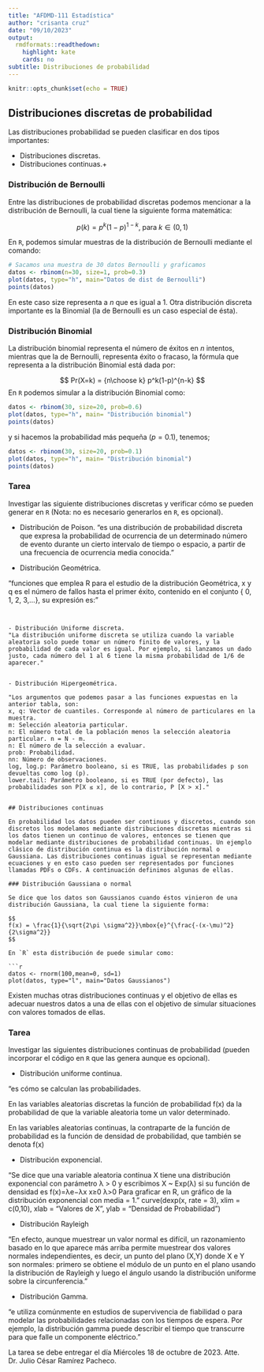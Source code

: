 ---
title: "AFDMD-111 Estadística"
author: "crisanta cruz"
date: "09/10/2023"
output:
  rmdformats::readthedown:
    highlight: kate
    cards: no
subtitle: Distribuciones de probabilidad
---

```{r setup, include=FALSE}
knitr::opts_chunk$set(echo = TRUE)
```

## Distribuciones discretas de probabilidad

Las distribuciones probabilidad se pueden clasificar en dos tipos importantes:

- Distribuciones discretas.
- Distribuciones continuas.+



### Distribución de Bernoulli

Entre las distribuciones de probabilidad discretas podemos mencionar a la distribución de Bernoulli, la cual tiene la siguiente forma matemática:

$$
p(k) = p^k(1-p)^{1-k}, \; \mbox{para} \; k\in (0,1)
$$


En `R`, podemos simular muestras de la distribución de Bernoulli mediante el comando:

```{r}
# Sacamos una muestra de 30 datos Bernoulli y graficamos
datos <- rbinom(n=30, size=1, prob=0.3)
plot(datos, type="h", main="Datos de dist de Bernoulli")
points(datos)
```
En este caso size representa a $n$ que es igual a $1$. Otra distribución discreta importante es la Binomial (la de Bernoulli es un caso especial de ésta).

### Distribución Binomial

La distribución binomial representa el número de éxitos en $n$ intentos, mientras que la de Bernoulli, representa éxito o fracaso, la fórmula que representa a la distribución Binomial está dada por:

$$
Pr(X=k) = {n\choose k} p^k(1-p)^{n-k}
$$
En `R` podemos simular a la distribución Binomial como:
```{r binomial}
datos <- rbinom(30, size=20, prob=0.6)
plot(datos, type="h", main= "Distribución binomial")
points(datos)
```
y si hacemos la probabilidad más pequeña ($p=0.1$), tenemos;

```{r binomial2}
datos <- rbinom(30, size=20, prob=0.1)
plot(datos, type="h", main= "Distribución binomial")
points(datos)
```

### Tarea

Investigar las siguiente distribuciones discretas y verificar cómo se pueden generar en `R` (Nota: no es necesario generarlos en `R`, es opcional).

- Distribución de Poison.
"es una distribución de probabilidad discreta que expresa la probabilidad de ocurrencia de un determinado número de evento durante un cierto intervalo de tiempo o espacio, a partir de una frecuencia de ocurrencia media conocida."



- Distribución Geométrica.

"funciones que emplea R para el estudio de la distribución Geométrica, x y q es el número de fallos hasta el primer éxito, contenido en el conjunto { 0, 1, 2, 3,...}, su expresión es:"

```


- Distribución Uniforme discreta.
"La distribución uniforme discreta se utiliza cuando la variable aleatoria solo puede tomar un número finito de valores, y la probabilidad de cada valor es igual. Por ejemplo, si lanzamos un dado justo, cada número del 1 al 6 tiene la misma probabilidad de 1/6 de aparecer."


- Distribución Hipergeométrica.

"Los argumentos que podemos pasar a las funciones expuestas en la anterior tabla, son:
x, q: Vector de cuantiles. Corresponde al número de particulares en la muestra.
m: Selección aleatoria particular.
n: El número total de la población menos la selección aleatoria particular. n = N - m.
n: El número de la selección a evaluar.
prob: Probabilidad.
nn: Número de observaciones.
log, log.p: Parámetro booleano, si es TRUE, las probabilidades p son devueltas como log (p).
lower.tail: Parámetro booleano, si es TRUE (por defecto), las probabilidades son P[X ≤ x], de lo contrario, P [X > x]."


## Distribuciones continuas

En probabilidad los datos pueden ser continuos y discretos, cuando son discretos los modelamos mediante distribuciones discretas mientras si los datos tienen un continuo de valores, entonces se tienen que modelar mediante distribuciones de probabilidad continuas. Un ejemplo clásico de distribución continua es la distribución normal o Gaussiana. Las distribuciones continuas igual se representan mediante ecuaciones y en esto caso pueden ser representados por funciones llamadas PDFs o CDFs. A continuación definimos algunas de ellas.

### Distribución Gaussiana o normal

Se dice que los datos son Gaussianos cuando éstos vinieron de una distribución Gaussiana, la cual tiene la siguiente forma:

$$
f(x) = \frac{1}{\sqrt{2\pi \sigma^2}}\mbox{e}^{\frac{-(x-\mu)^2}{2\sigma^2}}
$$

En `R` esta distribución de puede simular como:

```{r}
datos <- rnorm(100,mean=0, sd=1)
plot(datos, type="l", main="Datos Gaussianos")
```
Existen muchas otras distribuciones continuas y el objetivo de ellas es adecuar nuestros datos a una de ellas con el objetivo de simular situaciones con valores tomados de ellas.


### Tarea

Investigar las siguientes distribuciones continuas de probabilidad (pueden incorporar el código en `R` que las genera aunque es opcional).

- Distribución uniforme continua.

"es cómo se calculan las probabilidades.

En las variables aleatorias discretas la función de probabilidad f(x)
 da la probabilidad de que la variable aleatoria tome un valor determinado.

En las variables aleatorias continuas, la contraparte de la función de probabilidad es la función de densidad de probabilidad, que también se denota f(x)


- Distribución exponencial.

"Se dice que una variable aleatoria continua X tiene una distribución exponencial con parámetro λ > 0 y escribimos X ~ Exp(λ) si su función de densidad es f(x)=λe−λx x≥0 λ>0 Para graficar en R, un gráfico de la distribución exponencial con media = 1."
curve(dexp(x, rate = 3), xlim = c(0,10), xlab = "Valores de X", ylab = "Densidad de Probabilidad")

- Distribución Rayleigh

"En efecto, aunque muestrear un valor normal es difícil, un razonamiento basado en lo que aparece más arriba permite muestrear dos valores normales independientes, es decir, un punto del plano (X,Y)
 donde X
 e Y
 son normales: primero se obtiene el módulo de un punto en el plano usando la distribución de Rayleigh y luego el ángulo usando la distribución uniforme sobre la circunferencia."


- Distribución Gamma.

"e utiliza comúnmente en estudios de supervivencia de fiabilidad o para modelar las probabilidades relacionadas con los tiempos de espera. Por ejemplo, la distribución gamma puede describir el tiempo que transcurre para que falle un componente eléctrico."


La tarea se debe entregar el día Miércoles 18 de octubre de 2023.
Atte. Dr. Julio César Ramírez Pacheco.
